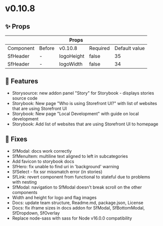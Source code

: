 
<Meta title="Releases/v0.10.8/Change log" />

# v0.10.8

## ✨ Props

<table>
  <thead>
    <tr>
      <th colspan="5">Props</th>
    </tr>
  </thead>
  <tbody>
    <tr>
      <td>Component</td>
      <td>Before</td>
      <td>v0.10.8</td>
      <td>Required</td>
      <td>Default value</td>
    </tr>
    <tr>
      <td>SfHeader</td>
      <td>-</td>
      <td>logoHeight</td>
      <td>false</td>
      <td>35</td>
    </tr>
    <tr>
      <td>SfHeader</td>
      <td>-</td>
      <td>logoWidth</td>
      <td>false</td>
      <td>34</td>
    </tr>
  </tbody>
</table>

## 🚀 Features

- Storysource: new addon panel "Story" for Storybook - displays stories source code
- Storybook: New page "Who is using Storefront UI?" with list of websites that are using Storefront UI
- Storybook: New page "Local Development" with guide on local development
- Storybook: Add list of websites that are using Storefront UI to homepage

## 🐛 Fixes

- SfModal: docs work correctly
- SfMenuItem: multiline text aligned to left in subcategories
- Add favicon to storybook docs
- SfHero: fix unable to find uri in 'background' warning
- SfSelect - fix ssr missmatch error (in stories)
- SfLink: revert component from functional to stateful due to problems with nesting
- SfModal: navigation to SfModal doesn't break scroll on the other components
- Width and height for logo and flag images
- Docs: update team structure, Readme.md, package.json, License 
- Docs: fix iframe sizes in docs addon for SfModal, SfBottomModal, SfDropdown, SfOverlay 
- Replace node-sass with sass for Node v16.0.0 compatibility
